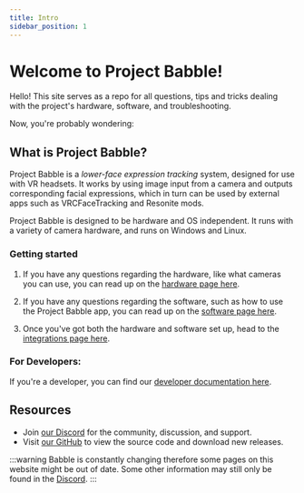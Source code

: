 ```yaml
---
title: Intro
sidebar_position: 1
---
```


# Welcome to Project Babble!

Hello! This site serves as a repo for all questions, tips and tricks dealing with the project's hardware, software, and troubleshooting. 

Now, you're probably wondering:

## What is Project Babble?

Project Babble is a <i>lower-face expression tracking</i> system, designed for use with VR headsets. It works by using image input from a camera and outputs corresponding facial expressions, which in turn can be used by external apps such as VRCFaceTracking and Resonite mods.

Project Babble is designed to be hardware and OS independent. It runs with a variety of camera hardware, and runs on Windows and Linux.

### Getting started

1. If you have any questions regarding the hardware, like what cameras you can use, you can read up on the [hardware page here](docs\hardware\hardware.mdx).

1. If you have any questions regarding the software, such as how to use the Project Babble app, you can read up on the [software page here](docs\software\software.mdx).

1. Once you've got both the hardware and software set up, head to the [integrations page here](\docs\Software\integrations\integrations.mdx).

### For Developers:

If you're a developer, you can find our [developer documentation here](docs\Developers\developers.mdx).

## Resources
- Join [our Discord](https://discord.com/invite/XAMZmjBktk) for the community, discussion, and support. 
- Visit [our GitHub](https://github.com/SummerSigh/ProjectBabble) to view the source code and download new releases.

:::warning
Babble is constantly changing therefore some pages on this website might be out of date. 
Some other information may still only be found in the [Discord](https://discord.com/invite/XAMZmjBktk). 
:::

